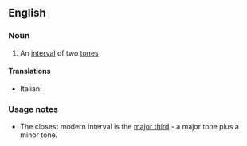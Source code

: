 ==English==

===Noun===
{{en-noun}}

#{{obsolete|music}} An [[interval]] of two [[tone]]s

====Translations====
{{trans-top|ditone}}
*Italian: {{t|it|ditono|m}}
{{trans-mid}}

{{trans-bottom}}

===Usage notes===
*The closest modern interval is the [[major third]] - a major tone plus a minor tone.